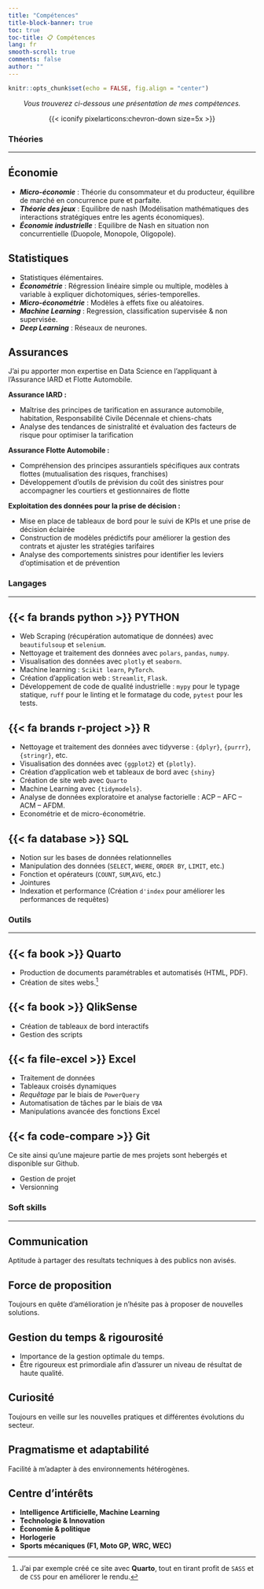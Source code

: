 ```yaml
---
title: "Compétences"
title-block-banner: true
toc: true
toc-title: 📋 Compétences
lang: fr
smooth-scroll: true
comments: false
author: ""
---
```


```r
knitr::opts_chunk$set(echo = FALSE, fig.align = "center")
```

::: {style="text-align:center;"}
*Vous trouverez ci-dessous une présentation de mes compétences.*


::: chevron-styling
{{< iconify pixelarticons:chevron-down size=5x >}}
:::
:::

### Théories

------------------------------------------------------------------------

::: {.callout-note icon="false" collapse="true"}
## Économie

-   ***Micro-économie*** : Théorie du consommateur et du producteur, équilibre de marché en concurrence pure et parfaite.
-   ***Théorie des jeux*** : Equilibre de nash (Modélisation mathématiques des interactions stratégiques entre les agents économiques).
-   ***Économie industrielle*** : Equilibre de Nash en situation non concurrentielle (Duopole, Monopole, Oligopole).
:::

::: {.callout-note icon="false" collapse="true"}
## Statistiques

-   Statistiques élémentaires.
-   ***Économétrie*** : Régression linéaire simple ou multiple, modèles à variable à expliquer dichotomiques, séries-temporelles.
-   ***Micro-économétrie*** : Modèles à effets fixe ou aléatoires.
-   ***Machine Learning*** : Regression, classification supervisée & non supervisée.
-   ***Deep Learning*** : Réseaux de neurones.
:::

::: {.callout-note icon="false" collapse="true"}
## Assurances

J'ai pu apporter mon expertise en Data Science en l'appliquant à l’Assurance IARD et Flotte Automobile. 

**Assurance IARD :**

- Maîtrise des principes de tarification en assurance automobile, habitation, Responsabilité Civile Décennale et chiens-chats
- Analyse des tendances de sinistralité et évaluation des facteurs de risque pour optimiser la tarification

**Assurance Flotte Automobile :**

- Compréhension des principes assurantiels spécifiques aux contrats flottes (mutualisation des risques, franchises)
- Développement d’outils de prévision du coût des sinistres pour accompagner les courtiers et gestionnaires de flotte

**Exploitation des données pour la prise de décision :**

- Mise en place de tableaux de bord pour le suivi de KPIs et une prise de décision éclairée
- Construction de modèles prédictifs pour améliorer la gestion des contrats et ajuster les stratégies tarifaires
- Analyse des comportements sinistres pour identifier les leviers d’optimisation et de prévention
:::

### Langages

------------------------------------------------------------------------

::: {.callout-tip icon="false" collapse="true"}
## {{< fa brands python >}} PYTHON

-   Web Scraping (récupération automatique de données) avec `beautifulsoup` et `selenium`.
-   Nettoyage et traitement des données avec `polars`, `pandas`, `numpy`.
-   Visualisation des données avec `plotly` et `seaborn`.
-   Machine learning : `Scikit learn`, `PyTorch`.
-   Création d'application web : `Streamlit`, `Flask`.
-   Développement de code de qualité industrielle : `mypy` pour le typage statique, `ruff` pour le linting et le formatage du code, `pytest` pour les tests.
:::

::: {.callout-tip icon="false" collapse="true"}
## {{< fa brands r-project >}} R

-   Nettoyage et traitement des données avec tidyverse : `{dplyr}`, `{purrr}`, `{stringr}`, etc.
-  Visualisation des données avec `{ggplot2}` et `{plotly}`.
-   Création d'application web et tableaux de bord avec `{shiny}`
-   Création de site web avec `Quarto`
-   Machine Learning avec `{tidymodels}`.
-   Analyse de données exploratoire et analyse factorielle : ACP -- AFC -- ACM -- AFDM.
-   Econométrie et de micro-économétrie.
:::

::: {.callout-tip icon="false" collapse="true"}
## {{< fa database >}} SQL

-   Notion sur les bases de données relationnelles
-   Manipulation des données (`SELECT`, `WHERE`, `ORDER BY`, `LIMIT`, etc.)
-   Fonction et opérateurs (`COUNT`, `SUM`,`AVG`, etc.)
-   Jointures
-   Indexation et performance (Création `d'index` pour améliorer les performances de requêtes)
:::

### Outils

------------------------------------------------------------------------

::: {.callout-tip icon="false" collapse="true"}
## {{< fa book >}} Quarto
- Production de documents paramétrables et automatisés (HTML, PDF).
- Création de sites webs.^[J'ai par exemple créé ce site avec **Quarto**, tout en tirant profit de `SASS` et de `CSS` pour en améliorer le rendu.]
:::


::: {.callout-tip icon="false" collapse="true"}
## {{< fa book >}} QlikSense

-   Création de tableaux de bord interactifs
-   Gestion des scripts
:::

::: {.callout-tip icon="false" collapse="true"}
## {{< fa file-excel >}} Excel

-   Traitement de données
-   Tableaux croisés dynamiques
-   *Requêtage* par le biais de `PowerQuery`
-   Automatisation de tâches par le biais de `VBA`
- Manipulations avancée des fonctions Excel
:::

::: {.callout-tip icon="false" collapse="true"}
## {{< fa code-compare >}} Git

Ce site ainsi qu'une majeure partie de mes projets sont hebergés et disponible sur Github.

-   Gestion de projet
-   Versionning
:::

### Soft skills 

------------------------------------------------------------------------

::: {.callout-warning icon="false" collapse="true"}
## Communication

Aptitude à partager des resultats techniques à des publics non avisés.
:::

::: {.callout-warning icon="false" collapse="true"}
## Force de proposition

Toujours en quête d'amélioration  je n'hésite pas à proposer de nouvelles solutions.
:::

::: {.callout-warning icon="false" collapse="true"}
## Gestion du temps & rigourosité

-   Importance de la gestion optimale du temps.
-   Être rigoureux est primordiale afin d'assurer un niveau de résultat de haute qualité.
:::

::: {.callout-warning icon="false" collapse="true"}
## Curiosité

Toujours en veille sur les nouvelles pratiques et différentes évolutions du secteur.
:::

::: {.callout-warning icon="false" collapse="true"}
## Pragmatisme et adaptabilité

 Facilité à m'adapter à des environnements hétérogènes.
:::

::: {.callout-warning icon="false" collapse="true"}
## Centre d'intérêts

-   **Intelligence Artificielle, Machine Learning**
-   **Technologie & Innovation**
-   **Économie & politique**
-   **Horlogerie**
-   **Sports mécaniques (F1, Moto GP, WRC, WEC)**
:::
